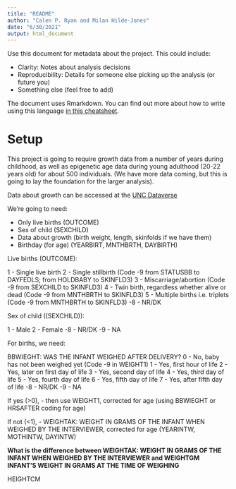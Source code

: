 ```yaml
---
title: "README"
author: "Calen P. Ryan and Milan Hilde-Jones"
date: "6/30/2021"
output: html_document
---
```


Use this document for metadata about the project. This could include:  

* Clarity: Notes about analysis decisions  
* Reproducibility: Details for someone else picking up the analysis (or future you)  
* Something else (feel free to add)  
 
The document uses Rmarkdown. You can find out more about how to write using this language [in this cheatsheet](https://github.com/rstudio/cheatsheets/raw/master/rmarkdown-2.0.pdf).

# Setup

This project is going to require growth data from a number of years during childhood, as well as epigenetic age data during young adulthood (20-22 years old) for about 500 individuals. (We have more data coming, but this is going to lay the foundation for the larger analysis). 

Data about growth can be accessed at the [UNC Dataverse](https://dataverse.unc.edu/dataverse/cebu)


We're going to need: 

* Only live births (OUTCOME)
* Sex of child (SEXCHILD)
* Data about growth (birth weight, length, skinfolds if we have them)
* Birthday (for age) (YEARBIRT, MNTHBRTH, DAYBIRTH)



Live births (OUTCOME):  

 1 - Single live birth
 2 - Single stillbirth    (Code -9 from STATUSBB to DAYFEDLS;
     from HOLDBABY to SKINFLD3)
 3 - Miscarriage/abortion (Code -9 from SEXCHILD to SKINFLD3)
 4 - Twin birth, regardless whether alive or dead
     (Code -9 from MNTHBRTH to SKINFLD3)
 5 - Multiple births i.e. triplets (Code -9 from MNTHBRTH to SKINFLD3)
-8 - NR/DK

Sex of child ((SEXCHILD)):

 1 - Male
 2 - Female
-8 - NR/DK
-9 - NA



For births, we need:  

BBWIEGHT: WAS THE INFANT WEIGHED AFTER DELIVERY?
 0 - No, baby has not been weighed yet (Code -9 in WEIGHT1)
 1 - Yes, first hour of life
 2 - Yes, later on first day of life
 3 - Yes, second day of life
 4 - Yes, third day of life
 5 - Yes, fourth day of life
 6 - Yes, fifth day of life
 7 - Yes, after fifth day of life
-8 - NR/DK
-9 - NA  

If yes (>0), 
- then use WEIGHT1, corrected for age (using BBWIEGHT or HRSAFTER coding for age)  

If not (<1),
- WEIGHTAK: WEIGHT IN GRAMS OF THE INFANT WHEN WEIGHED BY THE INTERVIEWER, corrected for age (YEARINTW, MOTHINTW, DAYINTW)



**What is the difference between WEIGHTAK: WEIGHT IN GRAMS OF THE INFANT WHEN WEIGHED BY THE INTERVIEWER and WEIGHTGM INFANT'S WEIGHT IN GRAMS AT THE TIME OF WEIGHING**


HEIGHTCM
